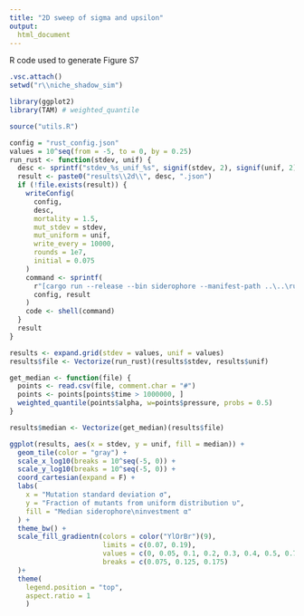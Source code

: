---
title: "2D sweep of sigma and upsilon"
output: 
  html_document
---
R code used to generate Figure S7

```{r, eval = F}
.vsc.attach()
setwd("r\\niche_shadow_sim")
```

```{r imports}
library(ggplot2)
library(TAM) # weighted_quantile

source("utils.R")
```


```{r setup}
config = "rust_config.json"
values = 10^seq(from = -5, to = 0, by = 0.25)
run_rust <- function(stdev, unif) {
  desc <- sprintf("stdev_%s_unif_%s", signif(stdev, 2), signif(unif, 2))
  result <- paste0("results\\2d\\", desc, ".json")
  if (!file.exists(result)) {
    writeConfig(
      config,
      desc,
      mortality = 1.5,
      mut_stdev = stdev,
      mut_uniform = unif,
      write_every = 10000,
      rounds = 1e7,
      initial = 0.075
    )
    command <- sprintf(
      r"[cargo run --release --bin siderophore --manifest-path ..\..\rust\Cargo.toml -- %s %s]",
      config, result
    )
    code <- shell(command)
  }
  result
}

results <- expand.grid(stdev = values, unif = values)
results$file <- Vectorize(run_rust)(results$stdev, results$unif)
```

```{r median}
get_median <- function(file) {
  points <- read.csv(file, comment.char = "#")
  points <- points[points$time > 1000000, ]
  weighted_quantile(points$alpha, w=points$pressure, probs = 0.5)
}

results$median <- Vectorize(get_median)(results$file)
```

```{r, fig.height = 6, fig.width = 6}
ggplot(results, aes(x = stdev, y = unif, fill = median)) +
  geom_tile(color = "gray") +
  scale_x_log10(breaks = 10^seq(-5, 0)) + 
  scale_y_log10(breaks = 10^seq(-5, 0)) +
  coord_cartesian(expand = F) +
  labs(
    x = "Mutation standard deviation σ",
    y = "Fraction of mutants from uniform distribution υ",
    fill = "Median siderophore\ninvestment α"
  ) +
  theme_bw() +
  scale_fill_gradientn(colors = color("YlOrBr")(9),
                       limits = c(0.07, 0.19),
                       values = c(0, 0.05, 0.1, 0.2, 0.3, 0.4, 0.5, 0.7, 1),
                       breaks = c(0.075, 0.125, 0.175)
  )+
  theme(
    legend.position = "top",
    aspect.ratio = 1
    )
```

